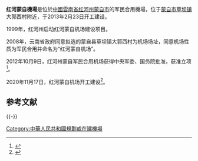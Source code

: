 {{Infobox Airport |
 airport_name = 红河蒙自机场<br>{{lang|en|Honghe Mengzi Airport}} |
 photo = |
 type = 公共 |
 opened =  |
 run by =  |
 city = [[雲南省|雲南]][[红河州|红河州]][[蒙自市|蒙自市]][[草坝镇|草坝镇]]大郭西村 |
 distance_to_city =  |
 elevation =  |
 IATA =  |
 ICAO =  |
 coordinates=|
 runway1_heading =  |
 runway1_feet =  |
 runway1_meter =  |
 runway1_surface =  |
}}

'''红河蒙自機場'''是位於[[中國|中國]][[雲南省|雲南省]][[红河州|红河州]][[蒙自市|蒙自市]]的军民合用機場，位于[[蒙自市|蒙自市]][[草坝镇|草坝镇]]大郭西村附近，于2013年2月23日开工建设。

1999年，红河州启动红河蒙自机场建设项目。

2008年，云南省政府同意拟选的蒙自县草坝镇大郭西村为机场场址，同意机场性质为军民合用并命名为“红河蒙自机场”。

2012年10月9日，红河州蒙自军民合用机场获得中央军委、国务院批准，获准立项<ref name="yunnan">{{cite news |url=http://yn.yunnan.cn/html/2013-02/24/content_2628490.htm |title=红河蒙自机场开建 有望2015年建成通航 |newspaper=云南网 |language=中文 |date=2013-02-24 |accessdate=2014-04-15 |archive-url=https://web.archive.org/web/20130426095837/http://yn.yunnan.cn/html/2013-02/24/content_2628490.htm |archive-date=2013-04-26 |dead-url=yes }}</ref>。

2020年11月17日，红河蒙自机场开工建设<ref>{{Cite web|title=红河蒙自机场开工建设|url=http://www.hh.gov.cn/szhh/zwdt/202011/t20201118_481234.html|access-date=2021-01-23|website=www.hh.gov.cn}}</ref>。

== 参考文献 ==
{{Reflist}}

{{-}}
{{雲南機場}}
{{中华人民共和国机场}}

[[Category:中華人民共和國規劃或在建機場|Category:中華人民共和國規劃或在建機場]]

{{Yunnan-airport-stub}}